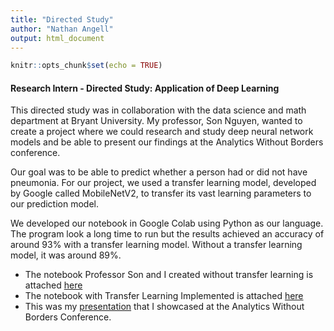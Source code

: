 ```yaml
---
title: "Directed Study"
author: "Nathan Angell"
output: html_document
---
```


```r
knitr::opts_chunk$set(echo = TRUE)
```


#### Research Intern - Directed Study: Application of Deep Learning

This directed study was in collaboration with the data science and math department at Bryant University. My professor, Son Nguyen, wanted to create a project where we could research and study deep neural network models and be able to present our findings at the Analytics Without Borders conference. 

Our goal was to be able to predict whether a person had or did not have pneumonia. For our project, we used a transfer learning model, developed by Google called MobileNetV2, to transfer its vast learning parameters to our prediction model. 

We developed our notebook in Google Colab using Python as our language. The program look a long time to run but the results achieved an accuracy of around 93% with a transfer learning model. Without a transfer learning model, it was around 89%. 

- The notebook Professor Son and I created without transfer learning is attached [here](bryant_pneumonia_without_transfer_learning.html)
- The notebook with Transfer Learning Implemented is attached [here](pneumonia_transfer_learning.html)
- This was my [presentation](final presentation.pptx) that I showcased at the Analytics Without Borders Conference. 








